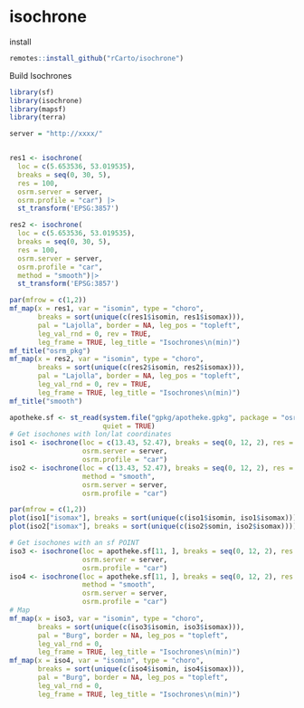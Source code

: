 # isochrone   

install

```r
remotes::install_github("rCarto/isochrone")
```

Build Isochrones

```r
library(sf)
library(isochrone)
library(mapsf)
library(terra)

server = "http://xxxx/"


res1 <- isochrone(
  loc = c(5.653536, 53.019535),
  breaks = seq(0, 30, 5),
  res = 100, 
  osrm.server = server,
  osrm.profile = "car") |>
  st_transform('EPSG:3857')

res2 <- isochrone(
  loc = c(5.653536, 53.019535),
  breaks = seq(0, 30, 5),
  res = 100, 
  osrm.server = server,
  osrm.profile = "car",
  method = "smooth")|>
  st_transform('EPSG:3857')

par(mfrow = c(1,2))
mf_map(x = res1, var = "isomin", type = "choro",
       breaks = sort(unique(c(res1$isomin, res1$isomax))),
       pal = "Lajolla", border = NA, leg_pos = "topleft",
       leg_val_rnd = 0, rev = TRUE, 
       leg_frame = TRUE, leg_title = "Isochrones\n(min)")
mf_title("osrm_pkg")
mf_map(x = res2, var = "isomin", type = "choro",
       breaks = sort(unique(c(res2$isomin, res2$isomax))),
       pal = "Lajolla", border = NA, leg_pos = "topleft",
       leg_val_rnd = 0, rev = TRUE, 
       leg_frame = TRUE, leg_title = "Isochrones\n(min)")
mf_title("smooth")

```



```r
apotheke.sf <- st_read(system.file("gpkg/apotheke.gpkg", package = "osrm"),
                       quiet = TRUE)
# Get isochones with lon/lat coordinates
iso1 <- isochrone(loc = c(13.43, 52.47), breaks = seq(0, 12, 2), res = 100,  
                  osrm.server = server,
                  osrm.profile = "car")
iso2 <- isochrone(loc = c(13.43, 52.47), breaks = seq(0, 12, 2), res = 100,
                  method = "smooth",
                  osrm.server = server,
                  osrm.profile = "car")

par(mfrow = c(1,2))  
plot(iso1["isomax"], breaks = sort(unique(c(iso1$isomin, iso1$isomax))))
plot(iso2["isomax"], breaks = sort(unique(c(iso2$somin, iso2$isomax))))

# Get isochones with an sf POINT
iso3 <- isochrone(loc = apotheke.sf[11, ], breaks = seq(0, 12, 2), res = 100, 
                  osrm.server = server,
                  osrm.profile = "car")
iso4 <- isochrone(loc = apotheke.sf[11, ], breaks = seq(0, 12, 2), res = 100,
                  method = "smooth", 
                  osrm.server = server,
                  osrm.profile = "car")
# Map
mf_map(x = iso3, var = "isomin", type = "choro",
       breaks = sort(unique(c(iso3$isomin, iso3$isomax))),
       pal = "Burg", border = NA, leg_pos = "topleft",
       leg_val_rnd = 0,
       leg_frame = TRUE, leg_title = "Isochrones\n(min)")
mf_map(x = iso4, var = "isomin", type = "choro",
       breaks = sort(unique(c(iso4$isomin, iso4$isomax))),
       pal = "Burg", border = NA, leg_pos = "topleft",
       leg_val_rnd = 0,
       leg_frame = TRUE, leg_title = "Isochrones\n(min)")
```